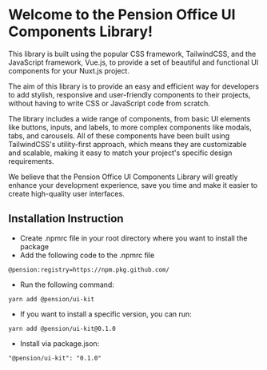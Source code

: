 
<Meta title="Introduction" />

# Welcome to the Pension Office UI Components Library!

This library is built using the popular CSS framework, TailwindCSS, and the JavaScript framework, Vue.js, to provide a set of beautiful and functional UI components for your Nuxt.js project.

The aim of this library is to provide an easy and efficient way for developers to add stylish, responsive and user-friendly components to their projects, without having to write CSS or JavaScript code from scratch.

The library includes a wide range of components, from basic UI elements like buttons, inputs, and labels, to more complex components like modals, tabs, and carousels. All of these components have been built using TailwindCSS's utility-first approach, which means they are customizable and scalable, making it easy to match your project's specific design requirements.

We believe that the Pension Office UI Components Library will greatly enhance your development experience, save you time and make it easier to create high-quality user interfaces.

## Installation Instruction

* Create .npmrc file in your root directory where you want to install the package
* Add the following code to the .npmrc file
```
@pension:registry=https://npm.pkg.github.com/
```
* Run the following command:
```
yarn add @pension/ui-kit
```
* If you want to install a specific version, you can run:
```
yarn add @pension/ui-kit@0.1.0
```
* Install via package.json:
```
"@pension/ui-kit": "0.1.0"
```